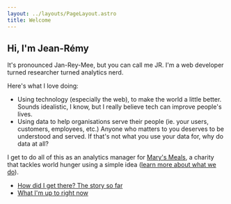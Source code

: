---
layout: ../layouts/PageLayout.astro
title: Welcome
---

## Hi, I'm Jean-Rémy

It's pronounced Jan-Rey-Mee, but you can call me JR. 
I'm a web developer turned researcher turned analytics nerd.

Here's what I love doing:
- Using technology (especially the web), to make the world a little better. Sounds idealistic, I know, but I really believe tech can improve people's lives. 
- Using data to help organisations serve their people (ie. your users, customers, employees, etc.) Anyone who matters to you deserves to be understood and served. If that's not what you use your data for, why do data at all?

I get to do all of this as an analytics manager for [Mary's Meals](https://www.marysmeals.org/), a charity that tackles world hunger using a simple idea ([learn more about what we do](https://www.marysmeals.org/what-we-do)).
 

- [How did I get there? The story so far](/about)
- [What I'm up to right now](/now)